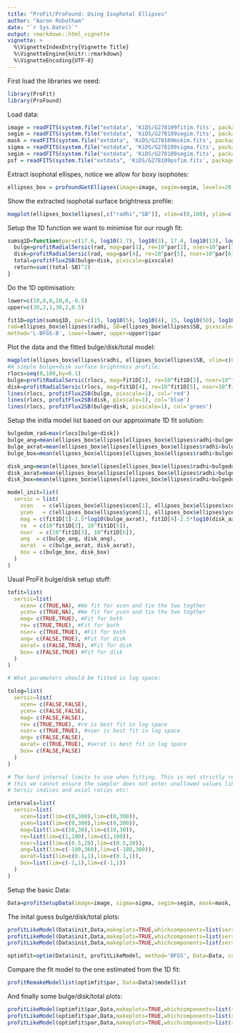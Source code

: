 ```yaml
---
title: "ProFit/ProFound: Using Isophotal Ellipses"
author: "Aaron Robotham"
date: "`r Sys.Date()`"
output: rmarkdown::html_vignette
vignette: >
  %\VignetteIndexEntry{Vignette Title}
  %\VignetteEngine{knitr::rmarkdown}
  %\VignetteEncoding{UTF-8}
---
```


First load the libraries we need:

```r
library(ProFit)
library(ProFound)
```

Load data:

```r
image = readFITS(system.file("extdata", 'KiDS/G278109fitim.fits', package="ProFit"))$imDat
segim = readFITS(system.file("extdata", 'KiDS/G278109segim.fits', package="ProFit"))$imDat
mask = readFITS(system.file("extdata", 'KiDS/G278109mskim.fits', package="ProFit"))$imDat
sigma = readFITS(system.file("extdata", 'KiDS/G278109sigma.fits', package="ProFit"))$imDat
segim = readFITS(system.file("extdata", 'KiDS/G278109segim.fits', package="ProFit"))$imDat
psf = readFITS(system.file("extdata", 'KiDS/G278109psfim.fits', package="ProFit"))$imDat
```

Extract isophotal ellispes, notice we allow for boxy isophotes:

```r
ellipses_box = profoundGetEllipses(image=image, segim=segim, levels=20, dobox=TRUE, pixscale=1)
```

Show the extracted isophotal surface brightness profile:

```r
magplot(ellipses_box$ellipses[,c("radhi","SB")], xlim=c(0,100), ylim=c(30,20), grid=TRUE, xlab=' Radius / pixels', ylab='mag / pix^2')
```

Setup the 1D function we want to minimise for our rough fit:

```r
sumsq1D=function(par=c(17.6, log10(1.7), log10(3), 17.4, log10(13), log10(0.7)), rad, SB, pixscale=1){
  bulge=profitRadialSersic(rad, mag=par[1], re=10^par[2], nser=10^par[3])
  disk=profitRadialSersic(rad, mag=par[4], re=10^par[5], nser=10^par[6])
  total=profitFlux2SB(bulge+disk, pixscale=pixscale)
  return=sum((total-SB)^2)
}
```

Do the 1D optimisation:

```r
lower=c(10,0,0,10,0,-0.5)
upper=c(30,2,1,30,2,0.5)

fit1D=optim(sumsq1D, par=c(15, log10(5), log10(4), 15, log10(50), log10(1)),
rad=ellipses_box$ellipses$radhi, SB=ellipses_box$ellipses$SB, pixscale=1,
method='L-BFGS-B', lower=lower, upper=upper)$par
```
  
Plot the data and the fitted bulge/disk/total model:

```r
magplot(ellipses_box$ellipses$radhi, ellipses_box$ellipses$SB, xlim=c(0,100), ylim=c(30,20), grid=TRUE, type='l', xlab=' Radius / pixels', ylab='mag / pix^2')
#A simple bulge+disk surface brightness profile:
rlocs=seq(0,100,by=0.1)
bulge=profitRadialSersic(rlocs, mag=fit1D[1], re=10^fit1D[2], nser=10^fit1D[3])
disk=profitRadialSersic(rlocs, mag=fit1D[4], re=10^fit1D[5], nser=10^fit1D[6])
lines(rlocs, profitFlux2SB(bulge, pixscale=1), col='red')
lines(rlocs, profitFlux2SB(disk, pixscale=1), col='blue')
lines(rlocs, profitFlux2SB(bulge+disk, pixscale=1), col='green')
```

Setup the initla model list based on our approximate 1D fit solution:

```r
bulgedom_rad=max(rlocs[bulge>disk])
bulge_ang=mean(ellipses_box$ellipses[ellipses_box$ellipses$radhi<bulgedom_rad,'ang'])
bulge_axrat=mean(ellipses_box$ellipses[ellipses_box$ellipses$radhi<bulgedom_rad,'axrat'])
bulge_box=mean(ellipses_box$ellipses[ellipses_box$ellipses$radhi<bulgedom_rad,'box'])

disk_ang=mean(ellipses_box$ellipses[ellipses_box$ellipses$radhi>bulgedom_rad,'ang'])
disk_axrat=mean(ellipses_box$ellipses[ellipses_box$ellipses$radhi>bulgedom_rad,'axrat'])
disk_box=mean(ellipses_box$ellipses[ellipses_box$ellipses$radhi>bulgedom_rad,'box'])

model_init=list(
  sersic = list(
    xcen   = c(ellipses_box$ellipses$xcen[1], ellipses_box$ellipses$xcen[1]),
    ycen   = c(ellipses_box$ellipses$ycen[1], ellipses_box$ellipses$ycen[1]),
    mag = c(fit1D[1]-2.5*log10(bulge_axrat), fit1D[4]-2.5*log10(disk_axrat)),
    re  = c(10^fit1D[2], 10^fit1D[5]),
    nser  = c(10^fit1D[3], 10^fit1D[6]),
    ang  = c(bulge_ang, disk_ang),
    axrat  = c(bulge_axrat, disk_axrat),
    box = c(bulge_box, disk_box)
  )
)
```

Usual ProFit bulge/disk setup stuff:

```r
tofit=list(
  sersic=list(
    xcen= c(TRUE,NA), #We fit for xcen and tie the two togther
    ycen= c(TRUE,NA), #We fit for ycen and tie the two togther
    mag= c(TRUE,TRUE), #Fit for both
    re= c(TRUE,TRUE), #Fit for both
    nser= c(TRUE,TRUE), #Fit for both
    ang= c(FALSE,TRUE), #Fit for disk
    axrat= c(FALSE,TRUE), #Fit for disk
    box= c(FALSE,TRUE) #Fit for disk
  )
)

# What parameters should be fitted in log space:

tolog=list(
  sersic=list(
    xcen= c(FALSE,FALSE),
    ycen= c(FALSE,FALSE),
    mag= c(FALSE,FALSE),
    re= c(TRUE,TRUE), #re is best fit in log space
    nser= c(TRUE,TRUE), #nser is best fit in log space
    ang= c(FALSE,FALSE),
    axrat= c(TRUE,TRUE), #axrat is best fit in log space
    box= c(FALSE,FALSE)
  )
)

# The hard interval limits to use when fitting. This is not strictly required, but without
# this we cannot ensure the sampler does not enter unallowed values like negative sizes,
# Sersic indices and axial ratios etc:

intervals=list(
  sersic=list(
    xcen=list(lim=c(0,300),lim=c(0,300)),
    ycen=list(lim=c(0,300),lim=c(0,300)),
    mag=list(lim=c(10,30),lim=c(10,30)),
    re=list(lim=c(1,100),lim=c(1,100)),
    nser=list(lim=c(0.5,20),lim=c(0.5,20)),
    ang=list(lim=c(-180,360),lim=c(-180,360)),
    axrat=list(lim=c(0.1,1),lim=c(0.1,1)),
    box=list(lim=c(-1,1),lim=c(-1,1))
  )
)
```

Setup the basic Data:

```r
Data=profitSetupData(image=image, sigma=sigma, segim=segim, mask=mask, psf=psf, modellist=model_init, tofit=tofit, tolog=tolog, intervals=intervals, magzero=0, algo.func='optim')
```

The inital guess bulge/disk/total plots:

```r
profitLikeModel(Data$init,Data,makeplots=TRUE,whichcomponents=list(sersic=1))
profitLikeModel(Data$init,Data,makeplots=TRUE,whichcomponents=list(sersic=2))
profitLikeModel(Data$init,Data,makeplots=TRUE,whichcomponents=list(sersic='all'))
```

```r
optimfit=optim(Data$init, profitLikeModel, method='BFGS', Data=Data, control=list(fnscale=-1))
```

Compare the fit model to the one estimated from the 1D fit:

```r
profitRemakeModellist(optimfit$par, Data=Data)$modellist
```

And finally some bulge/disk/total plots:

```r
profitLikeModel(optimfit$par,Data,makeplots=TRUE,whichcomponents=list(sersic=1))
profitLikeModel(optimfit$par,Data,makeplots=TRUE,whichcomponents=list(sersic=2))
profitLikeModel(optimfit$par,Data,makeplots=TRUE,whichcomponents=list(sersic='all'))
```
